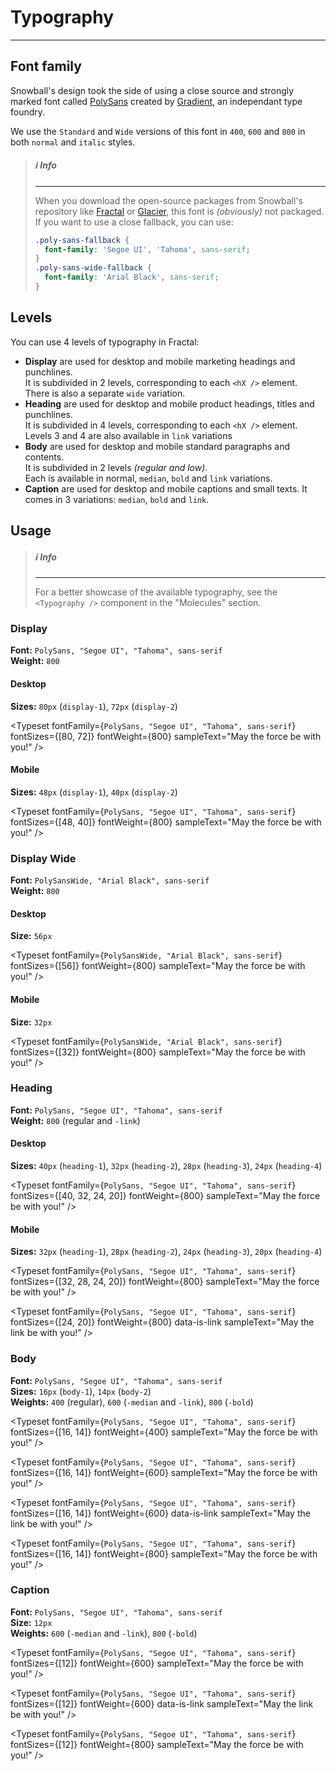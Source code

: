 
<Meta title="Atoms/Typography" />

# Typography

---

## Font family

Snowball's design took the side of using a close source and strongly marked font
called [PolySans](https://wearegradient.net/polysans/) created by
[Gradient](https://wearegradient.net/about/), an independant type foundry.

We use the `Standard` and `Wide` versions of this font in `400`, `600` and `800`
in both `normal` and `italic` styles.

> ##### ℹ️ Info
>
> ---
>
> When you download the open-source packages from Snowball's repository like
> [Fractal](https://github.com/snowball-tech/fractal) or
> [Glacier](https://github.com/snowball-tech/glacier), this font is
> _(obviously)_ not packaged.  
> If you want to use a close fallback, you can use:
>
> ```css
> .poly-sans-fallback {
>   font-family: 'Segoe UI', 'Tahoma', sans-serif;
> }
> .poly-sans-wide-fallback {
>   font-family: 'Arial Black', sans-serif;
> }
> ```

## Levels

You can use 4 levels of typography in Fractal:

- **Display** are used for desktop and mobile marketing headings and punchlines.  
  It is subdivided in 2 levels, corresponding to each `<hX />` element.  
  There is also a separate `wide` variation.
- **Heading** are used for desktop and mobile product headings, titles and
  punchlines.  
  It is subdivided in 4 levels, corresponding to each `<hX />` element.  
  Levels 3 and 4 are also available in `link` variations
- **Body** are used for desktop and mobile standard paragraphs and contents.  
  It is subdivided in 2 levels _(regular and low)_.  
  Each is available in normal, `median`, `bold` and `link` variations.
- **Caption** are used for desktop and mobile captions and small texts.
  It comes in 3 variations: `median`, `bold` and `link`.

## Usage

> ##### ℹ️ Info
>
> ---
>
> For a better showcase of the available typography, see the `<Typography />`
> component in the "Molecules" section.

### Display

**Font:** `PolySans, "Segoe UI", "Tahoma", sans-serif`  
**Weight:** `800`

#### Desktop

**Sizes:** `80px` (`display-1`), `72px` (`display-2`)

<Typeset
  fontFamily={`PolySans, "Segoe UI", "Tahoma", sans-serif`}
  fontSizes={[80, 72]}
  fontWeight={800}
  sampleText="May the force be with you!"
/>

#### Mobile

**Sizes:** `48px` (`display-1`), `40px` (`display-2`)

<Typeset
  fontFamily={`PolySans, "Segoe UI", "Tahoma", sans-serif`}
  fontSizes={[48, 40]}
  fontWeight={800}
  sampleText="May the force be with you!"
/>

### Display Wide

**Font:** `PolySansWide, "Arial Black", sans-serif`  
**Weight:** `800`

#### Desktop

**Size:** `56px`

<Typeset
  fontFamily={`PolySansWide, "Arial Black", sans-serif`}
  fontSizes={[56]}
  fontWeight={800}
  sampleText="May the force be with you!"
/>

#### Mobile

**Size:** `32px`

<Typeset
  fontFamily={`PolySansWide, "Arial Black", sans-serif`}
  fontSizes={[32]}
  fontWeight={800}
  sampleText="May the force be with you!"
/>

### Heading

**Font:** `PolySans, "Segoe UI", "Tahoma", sans-serif`  
**Weight:** `800` (regular and `-link`)

#### Desktop

**Sizes:** `40px` (`heading-1`), `32px` (`heading-2`), `28px` (`heading-3`), `24px` (`heading-4`)

<Typeset
  fontFamily={`PolySans, "Segoe UI", "Tahoma", sans-serif`}
  fontSizes={[40, 32, 24, 20]}
  fontWeight={800}
  sampleText="May the force be with you!"
/>

#### Mobile

**Sizes:** `32px` (`heading-1`), `28px` (`heading-2`), `24px` (`heading-3`), `20px` (`heading-4`)

<Typeset
  fontFamily={`PolySans, "Segoe UI", "Tahoma", sans-serif`}
  fontSizes={[32, 28, 24, 20]}
  fontWeight={800}
  sampleText="May the force be with you!"
/>

<Typeset
  fontFamily={`PolySans, "Segoe UI", "Tahoma", sans-serif`}
  fontSizes={[24, 20]}
  fontWeight={800}
  data-is-link
  sampleText="May the link be with you!"
/>

### Body

**Font:** `PolySans, "Segoe UI", "Tahoma", sans-serif`  
**Sizes:** `16px` (`body-1`), `14px` (`body-2`)  
**Weights:** `400` (regular), `600` (`-median` and `-link`), `800` (`-bold`)

<Typeset
  fontFamily={`PolySans, "Segoe UI", "Tahoma", sans-serif`}
  fontSizes={[16, 14]}
  fontWeight={400}
  sampleText="May the force be with you!"
/>

<Typeset
  fontFamily={`PolySans, "Segoe UI", "Tahoma", sans-serif`}
  fontSizes={[16, 14]}
  fontWeight={600}
  sampleText="May the force be with you!"
/>

<Typeset
  fontFamily={`PolySans, "Segoe UI", "Tahoma", sans-serif`}
  fontSizes={[16, 14]}
  fontWeight={600}
  data-is-link
  sampleText="May the link be with you!"
/>

<Typeset
  fontFamily={`PolySans, "Segoe UI", "Tahoma", sans-serif`}
  fontSizes={[16, 14]}
  fontWeight={800}
  sampleText="May the force be with you!"
/>

### Caption

**Font:** `PolySans, "Segoe UI", "Tahoma", sans-serif`  
**Size:** `12px`  
**Weights:** `600` (`-median` and `-link`), `800` (`-bold`)

<Typeset
  fontFamily={`PolySans, "Segoe UI", "Tahoma", sans-serif`}
  fontSizes={[12]}
  fontWeight={600}
  sampleText="May the force be with you!"
/>

<Typeset
  fontFamily={`PolySans, "Segoe UI", "Tahoma", sans-serif`}
  fontSizes={[12]}
  fontWeight={600}
  data-is-link
  sampleText="May the link be with you!"
/>

<Typeset
  fontFamily={`PolySans, "Segoe UI", "Tahoma", sans-serif`}
  fontSizes={[12]}
  fontWeight={800}
  sampleText="May the force be with you!"
/>
